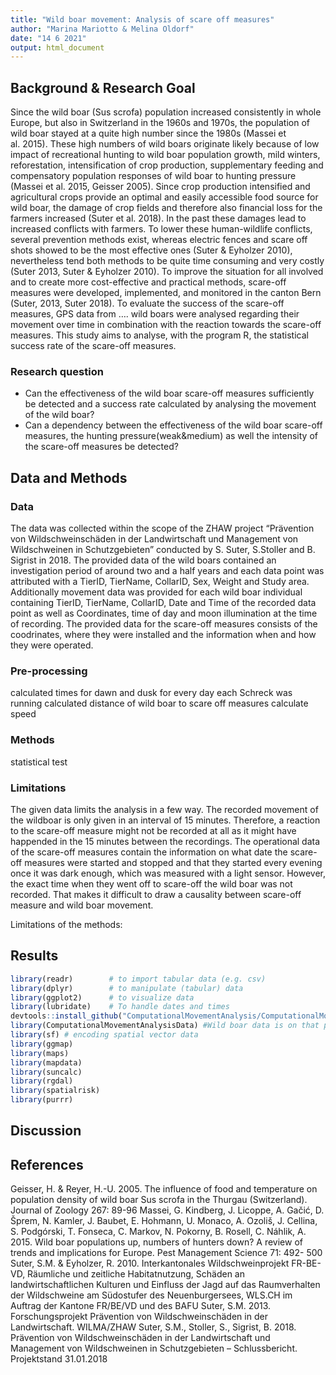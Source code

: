 ```yaml
---
title: "Wild boar movement: Analysis of scare off measures"
author: "Marina Mariotto & Melina Oldorf"
date: "14 6 2021"
output: html_document
---
```

## Background & Research Goal 
Since the wild boar (Sus scrofa) population increased consistently in whole Europe, but also in Switzerland in the 1960s and 1970s, the population of wild boar stayed at a quite high number since the 1980s (Massei et al. 2015). These high numbers of wild boars originate likely because of low impact of recreational hunting to wild boar population growth, mild winters, reforestation, intensification of crop production, supplementary feeding and compensatory population responses of wild boar to hunting pressure (Massei et al. 2015, Geisser 2005). Since crop production intensified and agricultural crops provide an optimal and easily accessible food source for wild boar, the damage of crop fields and therefore also financial loss for the farmers increased (Suter et al. 2018). In the past these damages lead to increased conflicts with farmers. To lower these human-wildlife conflicts, several prevention methods exist, whereas electric fences and scare off shots showed to be the most effective ones (Suter & Eyholzer 2010), nevertheless tend both methods to be quite time consuming and very costly (Suter 2013, Suter & Eyholzer 2010). To improve the situation for all involved and to create more cost-effective and practical methods, scare-off measures were developed, implemented, and monitored in the canton Bern (Suter, 2013, Suter 2018). To evaluate the success of the scare-off measures, GPS data from .... wild boars were analysed regarding their movement over time in combination with the reaction towards the scare-off measures.  This study aims to analyse, with the program R, the statistical success rate of the scare-off measures. 

### Research question
- Can the effectiveness of the wild boar scare-off measures sufficiently be detected and a success rate calculated by analysing the movement of the wild boar?
- Can a dependency between the effectiveness of the wild boar scare-off measures, the hunting pressure(weak&medium) as well the intensity of the scare-off measures be detected? 


## Data and Methods

### Data
The data was collected within the scope of the ZHAW project "Prävention von Wildschweinschäden
in der Landwirtschaft und Management von Wildschweinen in Schutzgebieten" conducted by S. Suter, S.Stoller and B. Sigrist in 2018. The provided data of the wild boars contained an investigation period of around two and a half years and each data point was attributed with a TierID, TierName, CollarID, Sex, Weight and Study area. Additionally movement data was provided for each wild boar individual containing TierID, TierName, CollarID, Date and Time of the recorded data point as well as Coordinates, time of day and moon illumination at the time of recording. The provided data for the scare-off measures consists of the coodrinates, where they were installed and the information when and how they were operated.

### Pre-processing 

calculated times for dawn and dusk for every day each Schreck was running
calculated distance of wild boar to scare off measures
calculate speed

### Methods
statistical test 

### Limitations
The given data limits the analysis in a few way. The recorded movement of the wildboar is only given in an interval of 15 minutes. Therefore, a reaction to the scare-off measure might not be recorded at all as it might have happended in the 15 minutes between the recordings. The operational data of the scare-off measures contain the information on what date the scare-off measures were started and stopped and that they started every evening once it was dark enough, which was measured with a light sensor. However, the exact time when they went off to scare-off the wild boar was not recorded. That makes it difficult to draw a causality between scare-off measure and wild boar movement.

Limitations of the methods: 

## Results
```r
library(readr)        # to import tabular data (e.g. csv)
library(dplyr)        # to manipulate (tabular) data
library(ggplot2)      # to visualize data
library(lubridate)    # To handle dates and times
devtools::install_github("ComputationalMovementAnalysis/ComputationalMovementAnalysisData") # getting data from R Package
library(ComputationalMovementAnalysisData) #Wild boar data is on that package
library(sf) # encoding spatial vector data 
library(ggmap)
library(maps)
library(mapdata)
library(suncalc)
library(rgdal)
library(spatialrisk)
library(purrr)
```


## Discussion

## References
Geisser, H. & Reyer, H.-U. 2005. The influence of food and temperature on population density of wild 	boar Sus scrofa in the Thurgau (Switzerland). Journal of Zoology 267: 89-96
Massei, G. Kindberg, J. Licoppe, A. Gačić, D. Šprem, N. Kamler, J. Baubet, E. Hohmann, U. Monaco, A. 	Ozoliš, J. Cellina, S. Podgórski, T. Fonseca, C. Markov, N. Pokorny, B. Rosell, C. Náhlik, A. 2015. 	Wild boar populations up, numbers of hunters down? A review of trends and implications for 	Europe. Pest Management Science 71: 492- 500
Suter, S.M. & Eyholzer, R. 2010. Interkantonales Wildschweinprojekt FR-BE-VD, Räumliche und 	zeitliche Habitatnutzung, Schäden an landwirtschaftlichen Kulturen und Einfluss der Jagd auf 	das Raumverhalten der Wildschweine am Südostufer des Neuenburgersees, WLS.CH im 	Auftrag der Kantone FR/BE/VD und des BAFU
Suter, S.M. 2013. Forschungsprojekt Prävention von Wildschweinschäden in der 	Landwirtschaft. WILMA/ZHAW 
Suter, S.M., Stoller, S., Sigrist, B. 2018. Prävention von Wildschweinschäden in der Landwirtschaft und 	Management von Wildschweinen in Schutzgebieten – Schlussbericht. Projektstand 31.01.2018


